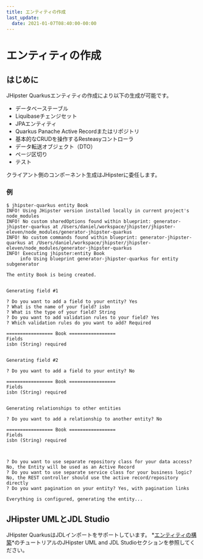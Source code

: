 ```yaml
---
title: エンティティの作成
last_update:
  date: 2021-01-07T08:40:00-00:00
---
```


# エンティティの作成

## はじめに

JHipster Quarkusエンティティの作成により以下の生成が可能です。

* データベーステーブル
* Liquibaseチェンジセット
* JPAエンティティ
* Quarkus Panache Active Recordまたはリポジトリ
* 基本的なCRUDを操作するResteasyコントローラ
* データ転送オブジェクト（DTO）
* ページ区切り
* テスト

クライアント側のコンポーネント生成はJHipsterに委任します。

### 例

```
$ jhipster-quarkus entity Book
INFO! Using JHipster version installed locally in current project's node_modules
INFO! No custom sharedOptions found within blueprint: generator-jhipster-quarkus at /Users/daniel/workspace/jhipster/jhipster-eleven/node_modules/generator-jhipster-quarkus
INFO! No custom commands found within blueprint: generator-jhipster-quarkus at /Users/daniel/workspace/jhipster/jhipster-eleven/node_modules/generator-jhipster-quarkus
INFO! Executing jhipster:entity Book
     info Using blueprint generator-jhipster-quarkus for entity subgenerator

The entity Book is being created.


Generating field #1

? Do you want to add a field to your entity? Yes
? What is the name of your field? isbn
? What is the type of your field? String
? Do you want to add validation rules to your field? Yes
? Which validation rules do you want to add? Required

================= Book =================
Fields
isbn (String) required


Generating field #2

? Do you want to add a field to your entity? No

================= Book =================
Fields
isbn (String) required


Generating relationships to other entities

? Do you want to add a relationship to another entity? No

================= Book =================
Fields
isbn (String) required



? Do you want to use separate repository class for your data access? No, the Entity will be used as an Active Record
? Do you want to use separate service class for your business logic? No, the REST controller should use the active record/repository directly
? Do you want pagination on your entity? Yes, with pagination links

Everything is configured, generating the entity...
```

## JHipster UMLとJDL Studio

JHipster QuarkusはJDLインポートをサポートしています。
*[エンティティの構築](/creating-an-entity/)*のチュートリアルのJHipster UML and JDL Studioセクションを参照してください。
